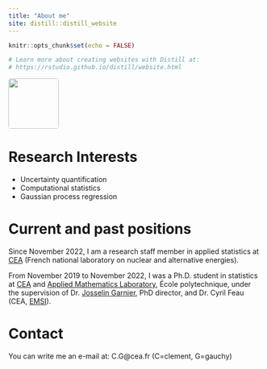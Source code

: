 ```yaml
---
title: "About me"
site: distill::distill_website
---
```


```r
knitr::opts_chunk$set(echo = FALSE)

# Learn more about creating websites with Distill at:
# https://rstudio.github.io/distill/website.html

```


<style>
  img {border-radius: 5%}
</style>


<img src="./images/pp.jpg" style="width:100px;"/>

# Research Interests

* Uncertainty quantification
* Computational statistics
* Gaussian process regression

# Current and past positions

Since November 2022, I am a research staff member in applied statistics at [CEA](https://www.cea.fr/english) (French national laboratory on nuclear and alternative energies).\ 

From November 2019 to November 2022, I was a Ph.D. student in statistics at [CEA](http://www.cea.fr/english/Pages/cea/the-cea-a-key-player-in-technological-research.aspx) 
and [Applied Mathematics Laboratory](https://portail.polytechnique.edu/cmap/en), École polytechnique, under the supervision of Dr. [Josselin Garnier](http://josselin-garnier.org), PhD director, and Dr. Cyril Feau (CEA, [EMSI](http://www-tamaris.cea.fr/index_en.php)).

# Contact

You can write me an e-mail at: C.G@cea.fr (C=clement, G=gauchy)
